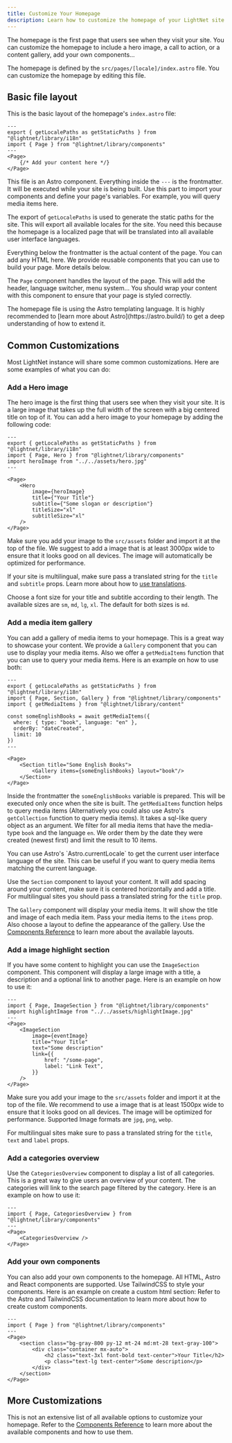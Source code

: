 ```yaml
---
title: Customize Your Homepage
description: Learn how to customize the homepage of your LightNet site.
---
```


The homepage is the first page that users see when they visit your site. You can customize the homepage to include a hero image, a call to action, or a content gallery, add your own components...

The homepage is defined by the `src/pages/[locale]/index.astro` file. You can customize the homepage by editing this file.

## Basic file layout

This is the basic layout of the homepage's `index.astro` file:

```astro title="src/pages/[locale]/index.astro"
---
export { getLocalePaths as getStaticPaths } from "@lightnet/library/i18n"
import { Page } from "@lightnet/library/components"
---
<Page>
    {/* Add your content here */}
</Page>
```

This file is an Astro component. Everything inside the `---` is the frontmatter. It will be executed while your site is being built. Use this part to import your components and define your page's variables. For example, you will query media items here.

The export of `getLocalePaths` is used to generate the static paths for the site. This will export all available locales for the site. You need this because the homepage is a localized page that will be translated into all available user interface languages.

Everything below the frontmatter is the actual content of the page. You can add any HTML here. We provide 
reusable components that you can use to build your page. More details below.

The `Page` component handles the layout of the page. This will add the header, language switcher, menu system... You should wrap your content with this component to ensure that your page is styled correctly.

<Aside type="tip">
The homepage file is using the Astro templating language. It is highly recommended to [learn more about Astro](https://astro.build/) to get a deep understanding of how to extend it.
</Aside>

## Common Customizations

Most LightNet instance will share some common customizations. Here are some examples of what you can do:

### Add a Hero image

The hero image is the first thing that users see when they visit your site. 
It is a large image that takes up the full width of the screen with a big centered title on top of it. 
You can add a hero image to your homepage by adding the following code:

```astro title="src/pages/[locale]/index.astro"
---
export { getLocalePaths as getStaticPaths } from "@lightnet/library/i18n"
import { Page, Hero } from "@lightnet/library/components"
import heroImage from "../../assets/hero.jpg"
---

<Page>
    <Hero
        image={heroImage}
        title={"Your Title"}
        subtitle={"Some slogan or description"}
        titleSize="xl"
        subtitleSize="xl"
    />
</Page>
```

Make sure you add your image to the `src/assets` folder and import it at the top of the file.
We suggest to add a image that is at least 3000px wide to ensure that it looks good on all devices.
The image will automatically be optimized for performance.

If your site is multilingual, make sure pass a translated string for the `title` and `subtitle` props. Learn 
more about how to [use translations](/build/i18n).

Choose a font size for your title and subtitle according to their length. The available sizes are `sm`, `md`, `lg`, `xl`.
The default for both sizes is `md`.


### Add a media item gallery

You can add a gallery of media items to your homepage. This is a great way to showcase your content.
We provide a `Gallery` component that you can use to display your media items. Also we offer a 
`getMediaItems` function that you can use to query your media items. Here is an example on how to use both:

```astro title="src/pages/[locale]/index.astro"
---
export { getLocalePaths as getStaticPaths } from "@lightnet/library/i18n"
import { Page, Section, Gallery } from "@lightnet/library/components"
import { getMediaItems } from "@lightnet/library/content"

const someEnglishBooks = await getMediaItems({
  where: { type: "book", language: "en" },
  orderBy: "dateCreated",
  limit: 10
})
---

<Page>
    <Section title="Some English Books">
        <Gallery items={someEnglishBooks} layout="book"/>
    </Section>
</Page>
```

Inside the frontmatter the `someEnglishBooks` variable is prepared. This will be executed only once when the site is built.
The `getMediaItems` function helps to query media items (Alternatively you could also use Astro's `getCollection` function to query media items). It takes a sql-like query object as an argument.
We filter for all media items that have the media-type `book` and the language `en`. We order them by the date they were created (newest first) and limit the result to 10 items.

<Aside type="tip">
You can use Astro's `Astro.currentLocale` to get the current user interface language of the site. This can be useful if you want to query media items matching the current language.
</Aside>

Use the `Section` component to layout your content. It will add spacing around your content, make sure it is centered horizontally
and add a title. For multilingual sites you should pass a translated string for the `title` prop.

The `Gallery` component will display your media items. It will show the title and image of each media item.
Pass your media items to the `items` prop. Also choose a layout to define the appearance of the gallery. Use the [Components Reference](/reference/components#gallery) to learn more about the available layouts.



### Add a image highlight section

If you have some content to highlight you can use the `ImageSection` component. This component will display a large image with a title, 
a description and a optional link to another page. Here is an example on how to use it:

```astro title="src/pages/[locale]/index.astro"
---
import { Page, ImageSection } from "@lightnet/library/components"
import highlightImage from "../../assets/highlightImage.jpg"
---
<Page>
    <ImageSection
        image={eventImage}
        title="Your Title"
        text="Some description"
        link={{
            href: "/some-page",
            label: "Link Text",
        }}
    />
</Page>
```

Make sure you add your image to the `src/assets` folder and import it at the top of the file. 
We recommend to use a image that is at least 1500px wide to ensure that it looks good on all devices. The 
image will be optimized for performance. Supported Image formats are `jpg`, `png`, `webp`.

For multilingual sites make sure to pass a translated string for the `title`, `text` and `label` props.


### Add a categories overview

Use the `CategoriesOverview` component to display a list of all categories. This is a great way to give users an overview of your content.
The categories will link to the search page filtered by the category.
Here is an example on how to use it:

```astro title="src/pages/[locale]/index.astro"
---
import { Page, CategoriesOverview } from "@lightnet/library/components"
---
<Page>
    <CategoriesOverview />
</Page>
```

### Add your own components

You can also add your own components to the homepage. All HTML, Astro and React components are supported.
Use TailwindCSS to style your components. Here is an example on create a custom html section:
Refer to the Astro and TailwindCSS documentation to learn more about how to create custom components.

```astro title="src/pages/[locale]/index.astro"
---
import { Page } from "@lightnet/library/components"
---
<Page>
    <section class="bg-gray-800 py-12 mt-24 md:mt-28 text-gray-100">
        <div class="container mx-auto">
            <h2 class="text-3xl font-bold text-center">Your Title</h2>
            <p class="text-lg text-center">Some description</p>
        </div>
    </section>
</Page>
```

## More Customizations

This is not an extensive list of all available options to customize your homepage. 
Refer to the [Components Reference](/reference/components) to learn more about the available components and how to use them.
